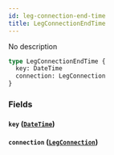 ```yaml
---
id: leg-connection-end-time
title: LegConnectionEndTime
---
```


No description

```graphql
type LegConnectionEndTime {
  key: DateTime
  connection: LegConnection
}
```

### Fields

#### `key` ([`DateTime`](/v1/scalars/date-time))

#### `connection` ([`LegConnection`](/v1/objects/leg-connection))
